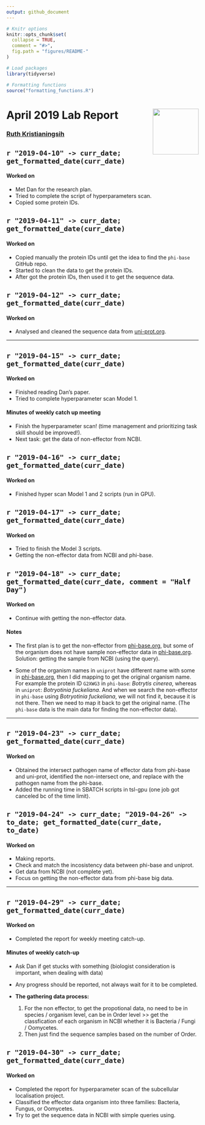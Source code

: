 ```yaml
---
output: github_document
---
```


```r
# Knitr options
knitr::opts_chunk$set(
  collapse = TRUE,
  comment = "#>",
  fig.path = "figures/README-"
)

# Load packages
library(tidyverse)

# Formatting functions
source("formatting_functions.R")
```

# April 2019 Lab Report <img src="figures/tsl-logo.png" align="right" width="120" />

### [Ruth Kristianingsih](https://github.com/ruthkr)


##  `r "2019-04-10" -> curr_date; get_formatted_date(curr_date)`

<!-- Commits: `r gitlogr::get_git_commit_count(curr_date)` -->

#### Worked on

- Met Dan for the research plan.
- Tried to complete the script of hyperparameters scan.
- Copied some protein IDs.


##  `r "2019-04-11" -> curr_date; get_formatted_date(curr_date)`

<!-- Commits: `r gitlogr::get_git_commit_count(curr_date)` -->

#### Worked on

- Copied manually the protein IDs until get the idea to find the `phi-base` GitHub repo.
- Started to clean the data to get the protein IDs.
- After got the protein IDs, then used it to get the sequence data.


##  `r "2019-04-12" -> curr_date; get_formatted_date(curr_date)`

<!-- Commits: `r gitlogr::get_git_commit_count(curr_date)` -->

#### Worked on

- Analysed and cleaned the sequence data from [uni-prot.org](uni-prot.org).


***


##  `r "2019-04-15" -> curr_date; get_formatted_date(curr_date)`

<!-- Commits: `r gitlogr::get_git_commit_count(curr_date)` -->

#### Worked on

- Finished reading Dan's paper.
- Tried to complete hyperparameter scan Model 1.

#### Minutes of weekly catch up meeting

- Finish the hyperparameter scan! (time management and prioritizing task skill should be improved!).
- Next task: get the data of non-effector from NCBI.


##  `r "2019-04-16" -> curr_date; get_formatted_date(curr_date)`

<!-- Commits: `r gitlogr::get_git_commit_count(curr_date)` -->

#### Worked on

- Finished hyper scan Model 1 and 2 scripts (run in GPU).


##  `r "2019-04-17" -> curr_date; get_formatted_date(curr_date)`

<!-- Commits: `r gitlogr::get_git_commit_count(curr_date)` -->

#### Worked on

- Tried to finish the Model 3 scripts.
- Getting the non-effector data from NCBI and phi-base.


##  `r "2019-04-18" -> curr_date; get_formatted_date(curr_date, comment = "Half Day")`

<!-- Commits: `r gitlogr::get_git_commit_count(curr_date)` -->

#### Worked on

- Continue with getting the non-effector data.

#### Notes

- The first plan is to get the non-effector from [phi-base.org](phi-base.org), but some of the organism does not have sample non-effector data in [phi-base.org](phi-base.org). Solution: getting the sample from NCBI (using the query).

- Some of the organism names in `uniprot` have different name with some in [phi-base.org](phi-base.org), then I did mapping to get the original organism name. For example the protein ID `G2XWG3` in `phi-base`: *Botrytis cinerea*, whereas in  `uniprot`: *Botryotinia fuckeliana*. And when we search the non-effector in `phi-base` using *Botryotinia fuckeliana*, we will not find it, because it is not there. Then we need to map it back to get the original name. (The `phi-base` data is the main data for finding the non-effector data).


***


##  `r "2019-04-23" -> curr_date; get_formatted_date(curr_date)`

<!-- Commits: `r gitlogr::get_git_commit_count(curr_date)` -->

#### Worked on

- Obtained the intersect pathogen name of effector data from phi-base and uni-prot, identified the non-intersect one, and replace with the pathogen name from the phi-base.
- Added the running time in SBATCH scripts in tsl-gpu (one job got canceled bc of the time limit).


##  `r "2019-04-24" -> curr_date; "2019-04-26" -> to_date; get_formatted_date(curr_date, to_date)
`

<!-- Commits: `r gitlogr::get_git_commit_count(curr_date, to_date)` -->

#### Worked on

- Making reports.
- Check and match the incosistency data between phi-base and uniprot.
- Get data from NCBI (not complete yet).
- Focus on getting the non-effector data from phi-base big data.


***


##  `r "2019-04-29" -> curr_date; get_formatted_date(curr_date)`

<!-- Commits: `r gitlogr::get_git_commit_count(curr_date)` -->

#### Worked on

- Completed the report for weekly meeting catch-up.

#### Minutes of weekly catch-up

- Ask Dan if get stucks with something (biologist consideration is important, when dealing with data)
- Any progress should be reported, not always wait for it to be completed.
- **The gathering data process:**

  1. For the non effector, to get the propotional data, no need to be in species / organism level, can be in Order level >> get the classfication of each organism in NCBI whether it is Bacteria / Fungi / Oomycetes.
  2. Then just find the sequence samples based on the number of Order.


##  `r "2019-04-30" -> curr_date; get_formatted_date(curr_date)`

<!-- Commits: `r gitlogr::get_git_commit_count(curr_date)` -->

#### Worked on

- Completed the report for hyperparameter scan of the subcellular localisation project.
- Classified the effector data organism into three families: Bacteria, Fungus, or Oomycetes.
- Try to get the sequence data in NCBI with simple queries using.

